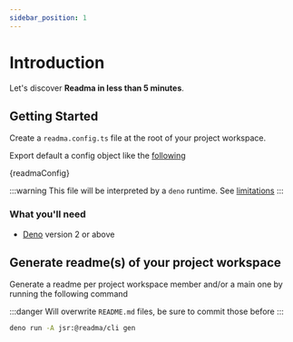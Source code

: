 ```yaml
---
sidebar_position: 1
---
```


# Introduction

Let's discover **Readma in less than 5 minutes**.

## Getting Started

Create a `readma.config.ts` file at the root of your project workspace.

Export default a config object like the
[following](https://github.com/elcoosp/readma/blob/main/readma.config.ts)

<CodeBlock language="ts" title="readma.config.ts">{readmaConfig}</CodeBlock>

:::warning
This file will be interpreted by a `deno` runtime. See [limitations](limitations#runtime)
:::

### What you'll need

- [Deno](https://deno.com/) version 2 or above

## Generate readme(s) of your project workspace

Generate a readme per project workspace member and/or a main one by running the
following command

:::danger
Will overwrite `README.md` files, be sure to commit those before
:::

```bash
deno run -A jsr:@readma/cli gen
```
